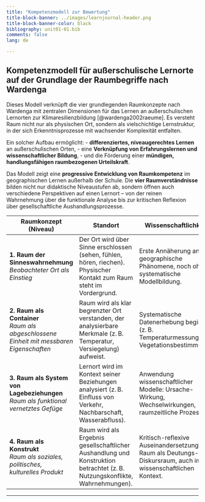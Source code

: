 ```yaml
---
title: "Kompetenzmodell zur Bewertung"
title-block-banner: ../images/learnjournal-header.png
title-block-banner-color: black
bibliography: unit01-01.bib
comments: false
lang: de

---
```


## Kompetenzmodell für außerschulische Lernorte auf der Grundlage der Raumbegriffe nach Wardenga


Dieses Modell verknüpft die vier grundlegenden Raumkonzepte nach Wardenga mit zentralen Dimensionen für das Lernen an außerschulischen Lernorten zur Klimaresilienzbildung [@wardenga2002raeume]. Es versteht Raum nicht nur als physischen Ort, sondern als vielschichtige Lernstruktur, in der sich Erkenntnisprozesse mit wachsender Komplexität entfalten.

Ein solcher Aufbau ermöglicht:
- **differenziertes, niveaugerechtes Lernen** an außerschulischen Orten,
- eine **Verknüpfung von Erfahrungslernen und wissenschaftlicher Bildung**,
- und die Förderung einer **mündigen, handlungsfähigen raumbezogenen Urteilskraft**.

Das Modell zeigt eine **progressive Entwicklung von Raumkompetenz** im geographischen Lernen außerhalb der Schule. Die **vier Raumverständnisse** bilden nicht nur didaktische Niveaustufen ab, sondern öffnen auch verschiedene Perspektiven auf einen Lernort – von der reinen Wahrnehmung über die funktionale Analyse bis zur kritischen Reflexion über gesellschaftliche Aushandlungsprozesse.


| **Raumkonzept (Niveau)** | **Standort** | **Wissenschaftlichkeit** | **Lernziele** | **Aktivierung der Schüler:innen** | **Lokale Klimaanpassung** |
|--------------------------|--------------|---------------------------|-----------------------------|-----------------------------------|
| **1. Raum der Sinneswahrnehmung**  <br> *Beobachteter Ort als Einstieg* | Der Ort wird über Sinne erschlossen (sehen, fühlen, hören, riechen). Physischer Kontakt zum Raum steht im Vordergrund. | Erste Annäherung an geographische Phänomene, noch ohne systematische Modellbildung. | Erste Zugänge, Alltagsnähe, persönliche Betroffenheit stehen im Fokus. | Wahrnehmungsschärfung: Beobachten,  Fotografieren, subjektive Eindrücke dokumentieren. | Erste Wahrnehmung von z.B. Hitze, Trockenheit, Luftqualität – ohne Bewertung oder Lösungsorientierung.|
| **2. Raum als Container**  <br> *Raum als abgeschlossene Einheit mit messbaren Eigenschaften* | Raum wird als klar begrenzter Ort verstanden, der analysierbare Merkmale (z. B. Temperatur, Versiegelung) aufweist. | Systematische Datenerhebung beginnt (z. B. Temperaturmessung, Vegetationsbestimmung). | Inhaltliche Bezüge zum Curriculum, der wird Raum als Untersuchungsobjekt verstanden. | Messen, Kartieren, Zuordnen: Schüler:innen erfassen Daten mit einfachen Methoden. | Klimaanpassung wird als bauliche oder technische Maßnahme sichtbar gemacht (z. B. Bäume, Entsiegelung, Gründach).|
| **3. Raum als System von Lagebeziehungen**  <br> *Raum als funktional vernetztes Gefüge* | Lernort wird im Kontext seiner Beziehungen analysiert (z. B. Einfluss von Verkehr, Nachbarschaft, Wasserabfluss). | Anwendung wissenschaftlicher Modelle: Ursache-Wirkung, Wechselwirkungen, raumzeitliche Prozesse. | Verknüpfung von Ort, Prozess und Wirkung im Sinne komplexer Lernziele. | Analyse, Hypothesenbildung, Vergleiche mit Kartenmaterial, interaktive Stadtanalysen. | Anpassungsmaßnahmen werden funktional verstanden und bewertet (z. B. Schwammstadt, Begrünung, Verkehrsberuhigung).|
| **4. Raum als Konstrukt**  <br> *Raum als soziales, politisches, kulturelles Produkt* | Raum wird als Ergebnis gesellschaftlicher Aushandlung und Konstruktion betrachtet (z. B. Nutzungskonflikte, Wahrnehmungen). | Kritisch-reflexive Auseinandersetzung: Raum als Deutungs- und Diskursraum, auch im wissenschaftlichen Kontext. | Fokus auf Klimawandelbildung, Partizipation, Gerechtigkeit. | Rollenspiele, Planspiele, partizipative Kartierungen, Entwicklung eigener tragfähiger Konzepte zur Umgestaltung. | Klimaanpassung wird als gesellschaftliche Herausforderung reflektiert: Wer profitiert? Wer ist verantwortlich? Welche gesellschaftlichen Spielräume sind vorhanden?|

---
